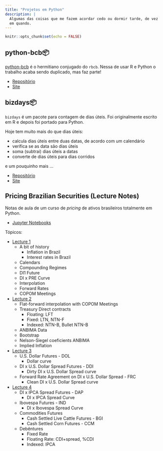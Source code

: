 ```yaml
---
title: "Projetos em Python"
description: |
  Algumas das coisas que me fazem acordar cedo ou dormir tarde, de vez
  em quando.
---
```


```r
knitr::opts_chunk$set(echo = FALSE)
```

## python-bcb📦

[python-bcb](https://github.com/wilsonfreitas/python-bcb) é o hermitiano conjugado do `rbcb`.
Nessa de usar R e Python o trabalho acaba sendo duplicado, mas faz parte!

* [Repositório](https://github.com/wilsonfreitas/python-bcb)
* [Site](http://wilsonfreitas.github.io/python-bcb)

## bizdays📦

`bizdays` é um pacote para contagem de dias úteis.
Foi originalmente escrito em R e depois foi portado para Python.

Hoje tem muito mais do que dias úteis:

- calcula dias úteis entre duas datas, de acordo com um calendário
- verifica se as data são dias úteis
- soma (subtrai) dias úteis a datas
- converte de dias úteis para dias corridos

e um pouquinho mais ...

- [Repositório](https://github.com/wilsonfreitas/python-bizdays)
- [Site](http://wilsonfreitas.github.io/python-bizdays)


## Pricing Brazilian Securities (Lecture Notes)

Notas de aula de um curso de *pricing* de ativos brasileiros totalmente em Python.

- [Jupyter Notebooks](https://github.com/wilsonfreitas/brazilian-securities-lectures)

Tópicos:

- [Lecture 1](https://nbviewer.org/github/wilsonfreitas/brazilian-securities-lectures/tree/main/Brazilian%20Securities%201.ipynb)
  - A bit of history
    - Inflation in Brazil
    - Interest rates in Brazil
  - Calendars
  - Compounding Regimes
  - DI1 Future
  - DI x PRE Curve
  - Interpolation
  - Forward Rates
  - COPOM Meetings
- [Lecture 2](https://nbviewer.org/github/wilsonfreitas/brazilian-securities-lectures/tree/main/Brazilian%20Securities%202.ipynb)
  - Flat-forward interpolation with COPOM Meetings
  - Treasury Direct contracts
    - Floating: LFT
    - Fixed: LTN, NTN-F
    - Indexed: NTN-B, Bullet NTN-B
  - ANBIMA Data
  - Bootstrap
  - Nelson-Siegel coeficients ANBIMA
  - Implied Inflation
- [Lecture 3](https://nbviewer.org/github/wilsonfreitas/brazilian-securities-lectures/tree/main/Brazilian%20Securities%203.ipynb)
  - U.S. Dollar Futures - DOL
    - Dollar curve
  - DI x U.S. Dollar Spread Futures - DDI
    - Dirty DI x U.S. Dollar Spread curve
  - Forward Rate Agreement on DI x U.S. Dollar Spread - FRC
    - Clean DI x U.S. Dollar Spread curve
- [Lecture 4](https://nbviewer.org/github/wilsonfreitas/brazilian-securities-lectures/tree/main/Brazilian%20Securities%204.ipynb)
  - DI x IPCA Spread Futures - DAP
    - DI x IPCA Spread Curve
  - Ibovespa Futures - IND
    - DI x Ibovespa Spread Curve
  - Commodities Futures
    - Cash Settled Live Cattle Futures - BGI
    - Cash Settled Corn Futures - CCM
  - Debêntures
    - Fixed Rate
    - Floating Rate: CDI+spread, %CDI
    - Indexed: IPCA
